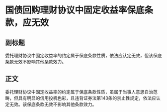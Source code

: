 # 国债回购理财协议中固定收益率保底条款，应无效
## 副标题
委托理财协议中固定收益率的约定属于保底条款性质，依法应认定无效，但该保底条款无效不影响其他条款效力。
## 正文
委托理财协议中固定收益率的约定属于保底条款性质，虽属于当事人意思自治范畴，但具有明显的信用投机色彩，且违背证券法第143条的禁止性规定，依法应认定无效。该保底条款无效不影响其他条款效力。